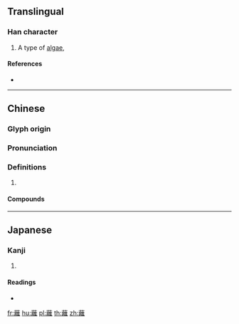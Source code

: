 {{character info/new}}
{{also|蓠}}
==Translingual==

===Han character===
{{Han char|rn=140|rad=艸|as=19|sn=25|four=44410|canj=TYBG}}

# A type of [[algae]], {{taxlink|Gracilaria verrucosa|species|noshow=1}}

====References====
* {{Han ref|kx=1071.270|dkj=32580|dj=1537.440|hdz=53335.090|uh=863A|ud=34362|bh=F7F0|bd=63472}}

----

==Chinese==
{{zh-forms|s=蓠}}

===Glyph origin===
{{Han etym}}

===Pronunciation===
{{zh-pron
|m=lí
|c=lei4
|mc=y
|oc=y
|cat=
}}

===Definitions===
{{zh-hanzi}}

# {{rfdef|zh}}

====Compounds====
{{zh-der|江蘺|茳蘺}}

----

==Japanese==

===Kanji===
{{ja-kanji|grade=|rs=艸19}}

# {{defn|lang=ja|sort=艸19}}

====Readings====
* {{ja-readings|on=[[り]] (ri)|kun=[[くさびえ]] (kusabie)|nanori=}}

[[fr:蘺]]
[[hu:蘺]]
[[pl:蘺]]
[[th:蘺]]
[[zh:蘺]]